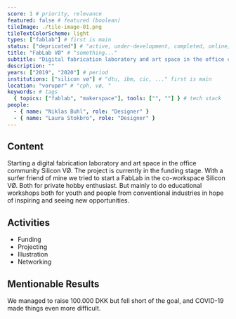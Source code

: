 ```yaml
---
score: 1 # priority, relevance
featured: false # featured (boolean)
tileImage: ./tile-image-01.png
tileTextColorScheme: light
types: ["fablab"] # first is main
status: ["depricated"] # "active, under-development, completed, online, ..."
title: "FabLab VØ" # "something..."
subtitle: "Digital fabrication laboratory and art space in the office community Silicon VØ" # focus, mission
description: ""
years: ["2019", "2020"] # period
institutions: ["silicon vø"] # "dtu, ibm, cic, ..." first is main
location: "vorupør" # "cph, vø, "
keywords: # tags
  { topics: ["fablab", "makerspace"], tools: ["", ""] } # tech stack
people:
  - { name: "Niklas Buhl", role: "Designer" }
  - { name: "Laura Stokbro", role: "Designer" }
---
```


## Content

Starting a digital fabrication laboratory and art space in the office community Silicon VØ. The project is currently in the funding stage.
With a surfer friend of mine we tried to start a FabLab in the co-workspace Silicon VØ. Both for private hobby enthusiast. But mainly to do educational workshops both for youth and people from conventional industries in hope of inspiring and seeing new opportunities.

## Activities

- Funding
- Projecting
- Illustration
- Networking

## Mentionable Results

We managed to raise 100.000 DKK but fell short of the goal, and COVID-19 made things even more difficult.
